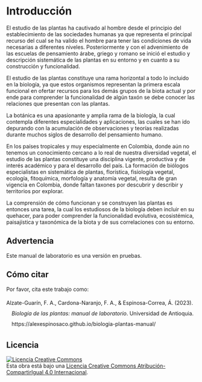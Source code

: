 # Introducción {.unnumbered}

El estudio de las plantas ha cautivado al hombre desde el principio del establecimiento de las sociedades humanas ya que representa el principal recurso del cual se ha valido el hombre para tener las condiciones de vida necesarias a diferentes niveles. Posteriormente y con el advenimiento de las escuelas de pensamiento árabe, griego y romano se inició el estudio y descripción sistemática de las plantas en su entorno y en cuanto a su construcción y funcionalidad.

El estudio de las plantas constituye una rama horizontal a todo lo incluido en la biología, ya que estos organismos representan la primera escala funcional en ofertar recursos para los demás grupos de la biota actual y por ende para comprender la funcionalidad de algún taxón se debe conocer las relaciones que presentan con las plantas.

La botánica es una apasionante y amplia rama de la biología, la cual contempla diferentes especialidades y aplicaciones, las cuales se han ido depurando con la acumulación de observaciones y teorías realizadas durante muchos siglos de desarrollo del pensamiento humano.

En los países tropicales y muy especialmente en Colombia, donde aún no tenemos un conocimiento cercano a lo real de nuestra diversidad vegetal, el estudio de las plantas constituye una disciplina vigente, productiva y de interés académico y para el desarrollo del país. La formación de biólogos especialistas en sistemática de plantas, florística, fisiología vegetal, ecología, fitoquímica, morfología y anatomía vegetal, resulta de gran vigencia en Colombia, donde faltan taxones por descubrir y describir y territorios por explorar.

La comprensión de cómo funcionan y se construyen las plantas es entonces una tarea, la cual los estudiosos de la biología deben incluir en su quehacer, para poder comprender la funcionalidad evolutiva, ecosistémica, paisajística y taxonómica de la biota y de sus correlaciones con su entorno.

::: callout-warning
## Advertencia

Este manual de laboratorio es una versión en pruebas.
:::

## Cómo citar

Por favor, cita este trabajo como:

<?xml version="1.0"?>
<div class="csl-bib-body" style="line-height: 2; padding-left: 1em; text-indent:-1em;">
  <div class="csl-entry">Alzate-Guar&#xED;n, F. A., Cardona-Naranjo, F. A., &amp; Espinosa-Correa, &#xC1;. (2023). <i>Biolog&#xED;a de las plantas: manual de laboratorio</i>. Universidad de Antioquia. https://alexespinosaco.github.io/biologia-plantas-manual/</div>
</div>

## Licencia {.unnumbered}

<a rel="license" href="http://creativecommons.org/licenses/by-sa/4.0/"><img alt="Licencia Creative Commons" style="border-width:0" src="https://i.creativecommons.org/l/by-sa/4.0/88x31.png" /></a><br />Esta obra está bajo una <a rel="license" href="http://creativecommons.org/licenses/by-sa/4.0/">Licencia Creative Commons Atribución-CompartirIgual 4.0 Internacional</a>.